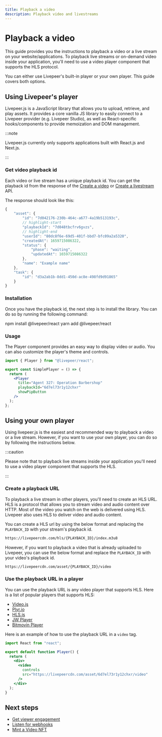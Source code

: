 ```yaml
---
title: Playback a video
description: Playback video and livestreams
---
```



# Playback a video

This guide provides you the instructions to playback a video or a live stream on
your website/applications. To playback live streams or on-demand video inside
your application, you'll need to use a video player component that supports the
HLS protocol.

You can either use Livepeer's built-in player or your own player. This guide
covers both options.

## Using Livepeer's player

Livepeer.js is a JavaScript library that allows you to upload, retrieve, and
play assets. It provides a core vanilla JS library to easily connect to a
Livepeer provider (e.g. Livepeer Studio), as well as React-specific
hooks/components to provide memoization and DOM management.

:::note

Livepeer.js currently only supports applications built with React.js and
Next.js.

:::

### Get video playback id

Each video or live stream has a unique playback id. You can get the playback id
from the response of the [Create a video](/reference/api/create-asset-with-url)
or [Create a livestream](/reference/api/create-stream) API.

The response should look like this:

```js
{
    "asset": {
        "id": "7d042176-230b-464c-a677-4a19b513193c",
        // highlight-start
        "playbackId": "7d048tbcfrv6gvzs",
        // highlight-end
        "userId": "80dc8f6e-69d5-401f-bbd7-bfc09a2a5320",
        "createdAt": 1659715086322,
        "status": {
            "phase": "waiting",
            "updatedAt": 1659715086322
        },
        "name": "Example name"
    },
    "task": {
        "id": "d3a2ab1b-8dd1-450d-ac8e-498fd9d91865"
    }
}
```

### Installation

Once you have the playback id, the next step is to install the library. You can
do so by running the following command:

<Tabs>
  <TabItem value="npm" label="npm">
    <CodeBlock language="bash">npm install @livepeer/react</CodeBlock>
  </TabItem>
  <TabItem value="yarn" label="yarn">
    <CodeBlock language="bash">yarn add @livepeer/react</CodeBlock>
  </TabItem>
</Tabs>

### Usage

The Player component provides an easy way to display video or audio. You can
also customize the player's theme and controls.

```jsx
import { Player } from "@livepeer/react";

export const SimplePlayer = () => {
  return (
    <Player
      title="Agent 327: Operation Barbershop"
      playbackId="6d7el73r1y12chxr"
      showPipButton
    />
  );
};
```

<Player />

## Using your own player

Using livepeer.js is the easiest and recommended way to playback a video or a
live stream. However, if you want to use your own player, you can do so by
following the instructions below.

:::caution

Please note that to playback live streams inside your application you'll need to
use a video player component that supports the HLS.

:::

### Create a playback URL

To playback a live stream in other players, you'll need to create an HLS URL.
HLS is a protocol that allows you to stream video and audio content over HTTP.
Most of the video you watch on the web is delivered using HLS. Livepeer also
uses HLS to deliver video and audio content.

You can create a HLS url by using the below format and replacing the
`PLAYBACK_ID` with your stream's playback id.

```txt
https://livepeercdn.com/hls/{PLAYBACK_ID}/index.m3u8
```

However, if you want to playback a video that is already uploaded to Livepeer,
you can use the below format and replace the `PLAYBACK_ID` with your video's
playback id.

```txt
https://livepeercdn.com/asset/{PLAYBACK_ID}/video
```

### Use the playback URL in a player

You can use the playback URL is any video player that supports HLS. Here is a
list of popular players that supports HLS:

- [Video.js](https://videojs.com/)
- [Plyr.io](https://plyr.io/)
- [HLS.js](https://github.com/video-dev/hls.js)
- [JW Player](https://www.jwplayer.com/html5-video-player/)
- [Bitmovin Player](https://bitmovin.com/video-player/)

Here is an example of how to use the playback URL in a `video` tag.

```jsx
import React from "react";

export default function Player() {
  return (
    <div>
      <video
        controls
        src="https://livepeercdn.com/asset/6d7el73r1y12chxr/video"
      />
    </div>
  );
}
```

<HTMLPlayer />

## Next steps

- [Get viewer engagement](/docs/guides/viewer-engagement)
- [Listen for webhooks](/docs/guides/webhooks)
- [Mint a Video NFT](/docs/guides/mint-nft)
